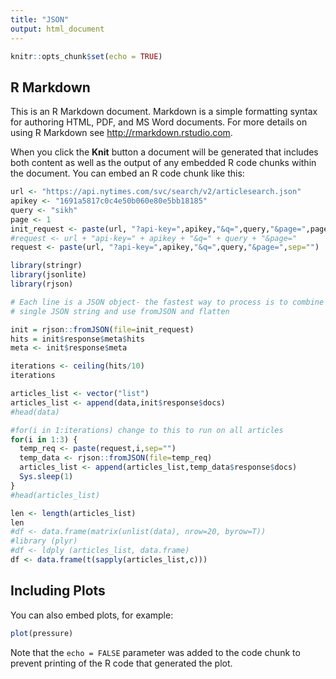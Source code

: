 ---
title: "JSON"
output: html_document
---

```{r setup, include=FALSE}
knitr::opts_chunk$set(echo = TRUE)
```

## R Markdown

This is an R Markdown document. Markdown is a simple formatting syntax for authoring HTML, PDF, and MS Word documents. For more details on using R Markdown see <http://rmarkdown.rstudio.com>.

When you click the **Knit** button a document will be generated that includes both content as well as the output of any embedded R code chunks within the document. You can embed an R code chunk like this:

```{r json}
url <- "https://api.nytimes.com/svc/search/v2/articlesearch.json"
apikey <- "1691a5817c0c4e50b060e80e5bb18185"
query <- "sikh"
page <- 1
init_request <- paste(url, "?api-key=",apikey,"&q=",query,"&page=",page,sep="")
#request <- url + "api-key=" + apikey + "&q=" + query + "&page="
request <- paste(url, "?api-key=",apikey,"&q=",query,"&page=",sep="")

library(stringr)
library(jsonlite)
library(rjson)

# Each line is a JSON object- the fastest way to process is to combine into a
# single JSON string and use fromJSON and flatten

init = rjson::fromJSON(file=init_request)
hits = init$response$meta$hits
meta <- init$response$meta

iterations <- ceiling(hits/10)
iterations

articles_list <- vector("list")
articles_list <- append(data,init$response$docs)
#head(data)

#for(i in 1:iterations) change to this to run on all articles
for(i in 1:3) {
  temp_req <- paste(request,i,sep="")
  temp_data <- rjson::fromJSON(file=temp_req)
  articles_list <- append(articles_list,temp_data$response$docs)
  Sys.sleep(1)
}
#head(articles_list)

len <- length(articles_list)
len
#df <- data.frame(matrix(unlist(data), nrow=20, byrow=T))
#library (plyr)
#df <- ldply (articles_list, data.frame)
df <- data.frame(t(sapply(articles_list,c)))

```

## Including Plots

You can also embed plots, for example:

```{r pressure, echo=FALSE}
plot(pressure)
```

Note that the `echo = FALSE` parameter was added to the code chunk to prevent printing of the R code that generated the plot.
